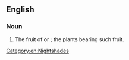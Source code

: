 ==English==
{{wikipedia}}

===Noun===
{{en-noun|head=[[kangaroo]] [[apple]]}}

# The fruit of {{taxlink|Solanum aviculare|species|noshow=1}} or {{taxlink|Solanum vescum|species|noshow=1}}; the plants bearing such fruit.

[[Category:en:Nightshades]]